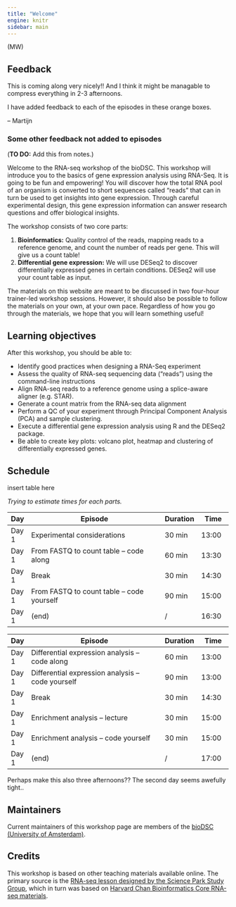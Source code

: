 ```yaml
---
title: "Welcome"
engine: knitr
sidebar: main
---
```


::: {.mwadd}
(MW) 

## Feedback

This is coming along very nicely!! And I think it might be managable to compress everything in 2-3 afternoons.

I have added feedback to each of the episodes in these orange boxes.

-- Martijn

### Some other feedback not added to episodes

(**TO DO:** Add this from notes.)

:::

Welcome to the RNA-seq workshop of the bioDSC. This workshop will introduce you to the basics of gene expression analysis using RNA-Seq. It is going to be fun and empowering! You will discover how the total RNA pool of an organism is converted to short sequences called “reads” that can in turn be used to get insights into gene expression. Through careful experimental design, this gene expression information can answer research questions and offer biological insights.

The workshop consists of two core parts: 

1. **Bioinformatics:** Quality control of the reads, mapping reads to a reference genome, and count the number of reads per gene. This will give us a count table!
2. **Differential gene expression:** We will use DESeq2 to discover differentially expressed genes in certain conditions. DESeq2 will use your count table as input.

The materials on this website are meant to be discussed in two four-hour trainer-led workshop sessions. However, it should also be possible to follow the materials on your own, at your own pace. Regardless of how you go through the materials, we hope that you will learn something useful!

## Learning objectives

After this workshop, you should be able to:

- Identify good practices when designing a RNA-Seq experiment
- Assess the quality of RNA-seq sequencing data (“reads”) using the command-line instructions
- Align RNA-seq reads to a reference genome using a splice-aware aligner (e.g. STAR).
- Generate a count matrix from the RNA-seq data alignment
- Perform a QC of your experiment through Principal Component Analysis (PCA) and sample clustering.
- Execute a differential gene expression analysis using R and the DESeq2 package.
- Be able to create key plots: volcano plot, heatmap and clustering of differentially expressed genes.


## Schedule

insert table here

::: {.mwadd}

*Trying to estimate times for each parts.*

| Day    | Episode                                            | Duration   | Time       |
|--------|----------------------------------------------------|------------|------------|
| Day 1  | Experimental considerations                        | 30 min     | 13:00      |
| Day 1  | From FASTQ to count table -- code along            | 60 min     | 13:30      |
| Day 1  | Break                                              | 30 min     | 14:30      |
| Day 1  | From FASTQ to count table -- code yourself         | 90 min     | 15:00      |
| Day 1  | (end)                                              | /          | 16:30      |

| Day    | Episode                                            | Duration   | Time       |
|--------|----------------------------------------------------|------------|------------|
| Day 1  | Differential expression analysis -- code along     | 60 min     | 13:00      |
| Day 1  | Differential expression analysis -- code yourself  | 90 min     | 13:00      |
| Day 1  | Break                                              | 30 min     | 14:30      |
| Day 1  | Enrichment analysis -- lecture                     | 30 min     | 15:00      |
| Day 1  | Enrichment analysis -- code yourself               | 30 min     | 15:00      |
| Day 1  | (end)                                              | /          | 17:00      |

Perhaps make this also three afternoons??
The second day seems awefully tight..

:::


## Maintainers

Current maintainers of this workshop page are members of the [bioDSC (University of Amsterdam)](https://www.biodsc.nl).

## Credits

This workshop is based on other teaching materials available online. The primary source is the [RNA-seq lesson designed by the Science Park Study Group](https://scienceparkstudygroup.github.io/rna-seq-lesson/), which in turn was based on [Harvard Chan Bioinformatics Core RNA-seq materials](https://hbctraining.github.io/Intro-to-bulk-RNAseq/schedule/links-to-lessons.html).